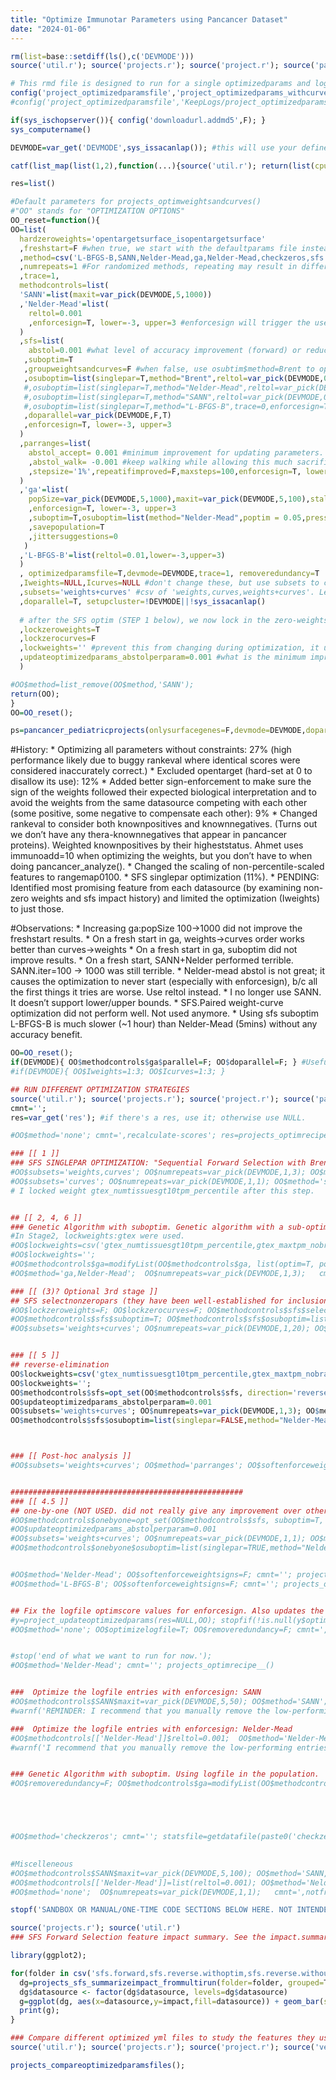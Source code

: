 ```yaml
---
title: "Optimize Immunotar Parameters using Pancancer Dataset"
date: "2024-01-06"
---
```

```r
rm(list=base::setdiff(ls(),c('DEVMODE')))
source('util.r'); source('projects.r'); source('project.r'); source('pancancer.r'); source('optim.r')

# This rmd file is designed to run for a single optimizedparams and log file. Don't change it half-way this Rmd file. When you are running other analysis, you may need to config_reset() to switch b ack to the default files.
config('project_optimizedparamsfile','project_optimizedparams_withcurves.yml');
#config('project_optimizedparamsfile','KeepLogs/project_optimizedparams_withcurves.yml');

if(sys_ischopserver()){ config('downloadurl.addmd5',F); }
sys_computername()

DEVMODE=var_get('DEVMODE',sys_issacanlap()); #this will use your defined DEVMODE; and T if not defined. Don't change the default here. Only set DEVMODE=... in the Console.

catf(list_map(list(1,2),function(...){source('util.r'); return(list(cpu=sys_cpuinfo(),ram=sys_raminfo()));},list(doparallel=T))[[1]])

res=list()

#Default parameters for projects_optimweightsandcurves()
#"OO" stands for "OPTIMIZATION OPTIONS"
OO_reset=function(){
OO=list(
  hardzeroweights='opentargetsurface_isopentargetsurface'
  ,freshstart=F #when true, we start with the defaultparams file instead of the optimizedparams file.
  ,method=csv('L-BFGS-B,SANN,Nelder-Mead,ga,Nelder-Mead,checkzeros,sfs') #the methods are listed here, but we manually use one or more below and run them separately.
  ,numrepeats=1 #For randomized methods, repeating may result in different results. How many times should we repeat?
  ,trace=1,
  methodcontrols=list(
  'SANN'=list(maxit=var_pick(DEVMODE,5,1000))
  ,'Nelder-Mead'=list(
    reltol=0.001
    ,enforcesign=T, lower=-3, upper=3 #enforcesign will trigger the use of boxconstraint version of Nelder-Mead.
  ) 
  ,sfs=list(
    abstol=0.001 #what level of accuracy improvement (forward) or reduction (reverse-elimination) are we willing to accept?
   ,suboptim=T
   ,groupweightsandcurves=F #when false, use osubtim$method=Brent to optimize individual parameters.
   ,osuboptim=list(singlepar=T,method="Brent",reltol=var_pick(DEVMODE,0.01,0.001),trace=0,enforcesign=T, lower=-3, upper=3,maxit=1000)
   #,osuboptim=list(singlepar=T,method="Nelder-Mead",reltol=var_pick(DEVMODE,0.01,0.001),trace=0,enforcesign=T,,maxit=1000)
   #,osuboptim=list(singlepar=T,method="SANN",reltol=var_pick(DEVMODE,0.1,0.001),trace=0,enforcesign=F, OO$softenforceweightsigns,maxit=100)
   #,osuboptim=list(singlepar=T,method="L-BFGS-B",trace=0,enforcesign=T, lower=-3, upper=3,maxit=100)
   ,doparallel=var_pick(DEVMODE,F,T)
   ,enforcesign=T, lower=-3, upper=3
  )
  ,parranges=list(
    abstol_accept= 0.001 #minimum improvement for updating parameters.
    ,abstol_walk= -0.001 #keep walking while allowing this much sacrifice in eval.
    ,stepsize='1%',repeatifimproved=F,maxsteps=100,enforcesign=T, lower=-3, upper=3, centerinrange=F, trace=1
  )
  ,'ga'=list(
    popSize=var_pick(DEVMODE,5,1000),maxit=var_pick(DEVMODE,5,100),stalerun=10,parallel=T
    ,enforcesign=T, lower=-3, upper=3
    ,suboptim=T,osuboptim=list(method="Nelder-Mead",poptim = 0.05,pressel=0.5,control=list(fnscale=-1,reltol=var_pick(DEVMODE,0.1,0.001),trace=0)) #it runs optim() quietly, so trace>0 would be a waste.
    ,savepopulation=T
    ,jittersuggestions=0
   )
  ,'L-BFGS-B'=list(reltol=0.01,lower=-3,upper=3)
  )
  , optimizedparamsfile=T,devmode=DEVMODE,trace=1, removeredundancy=T
  ,Iweights=NULL,Icurves=NULL #don't change these, but use subsets to control weights vs. curve optimization.
  ,subsets='weights+curves' #csv of 'weights,curves,weights+curves'. Leave NULL to decide automatically (all three on fresh start, only weights+curves on non-fresh start)
  ,doparallel=T, setupcluster=!DEVMODE||!sys_issacanlap()
  
  # after the SFS optim (STEP 1 below), we now lock in the zero-weights and zero-curves, so they do not get added again. We also lock gtex_numtissuesgt10tpm_percentile.
  ,lockzeroweights=T
  ,lockzerocurves=F
  ,lockweights='' #prevent this from changing during optimization, it usually gets smaller while others take over. We usually use/check gtex to see if something is a good target; so it is favorable to maintain a high weight for gtex.
  ,updateoptimizedparams_abstolperparam=0.001 #what is the minimum improvement for each additional feature, to update the yamlfile.
  )

#OO$method=list_remove(OO$method,'SANN');
return(OO);
}
OO=OO_reset();

ps=pancancer_pediatricprojects(onlysurfacegenes=F,devmode=DEVMODE,doparallel=OO$doparallel,immunoadd=10);
```

#History:
* Optimizing all parameters without constraints: 27% (high performance likely due to buggy rankeval where identical scores were considered inaccurately correct.)
* Excluded opentarget (hard-set at 0 to disallow its use): 12%
* Added better sign-enforcement to make sure the sign of the weights followed their expected biological interpretation and to avoid the weights from the same datasource competing with each other (some positive, some negative to compensate each other): 9%
* Changed rankeval to consider both knownpositives and knownnegatives. (Turns out we don't have any thera-knownnegatives that appear in pancancer proteins). Weighted knownpositives by their higheststatus. Ahmet uses immunoadd=10 when optimizing the weights, but you don't have to when doing pancancer_analyze().
* Changed the scaling of non-percentile-scaled features to rangemap0100.
* SFS singlepar optimization (11%).
* PENDING: Identified most promising feature from each datasource (by examining non-zero weights and sfs impact history) and limited the optimization (Iweights) to just those.


#Observations:
* Increasing ga:popSize 100->1000 did not improve the freshstart results.
* On a fresh start in ga, weights->curves order works better than curves->weights
* On a fresh start in ga, suboptim did not improve results.
* On a fresh start, SANN+Nelder performed terrible. SANN.iter=100 -> 1000 was still terrible.
* Nelder-mead abstol is not great; it causes the optimization to never start (especially with enforcesign), b/c all the first things it tries are worse. Use reltol instead.
* I no longer use SANN. It doesn't support lower/upper bounds.
* SFS.Paired weight-curve optimization did not perform well. Not used anymore.
* Using sfs suboptim L-BFGS-B is much slower (~1 hour) than Nelder-Mead (5mins) without any accuracy benefit.


```r
OO=OO_reset();
if(DEVMODE){ OO$methodcontrols$ga$parallel=F; OO$doparallel=F; } #Useful when debugging. Commenting this line out will revert back to T (b/c of OO_reset())
#if(DEVMODE){ OO$Iweights=1:3; OO$Icurves=1:3; }

## RUN DIFFERENT OPTIMIZATION STRATEGIES
source('util.r'); source('projects.r'); source('project.r'); source('pancancer.r'); source('optim.r'); source('optim_sfs.r')
cmnt='';
res=var_get('res'); #if there's a res, use it; otherwise use NULL.

#OO$method='none'; cmnt=',recalculate-scores'; res=projects_optimrecipe__(res); stop();

### [[ 1 ]]
### SFS SINGLEPAR OPTIMIZATION: "Sequential Forward Selection with Brent's optimization to optimize the newly added parameter". Tends to limit the number of parameters selected, minimizes the computation time. A feature is added to the selected set, only if it improves the MAP score of the set by at least 0.1%.
#OO$subsets='weights,curves'; OO$numrepeats=var_pick(DEVMODE,1,3); OO$method='sfs'; OO$softenforceweightsigns=F; cmnt=''; #res=projects_optimrecipe__(res,lockzeroweights=F, lockzerocurves=F, updateoptimizedparams_abstolperparam=0.0015)
#OO$subsets='curves'; OO$numrepeats=var_pick(DEVMODE,1,1); OO$method='sfs'; OO$softenforceweightsigns=F; cmnt=''; res=projects_optimrecipe__(res,lockzeroweights=F, lockzerocurves=F, updateoptimizedparams_abstolperparam=0.001)
# I locked weight gtex_numtissuesgt10tpm_percentile after this step.


## [[ 2, 4, 6 ]]
### Genetic Algorithm with suboptim. Genetic algorithm with a sub-optimization of the top-scoring individual (?) in the population using Nelder-Mead. (poptim = 0.05,pressel=0.5)
#In Stage2, lockweights:gtex were used.
#OO$lockweights=csv('gtex_numtissuesgt10tpm_percentile,gtex_maxtpm_nobrain_percentile');
#OO$lockweights='';
#OO$methodcontrols$ga=modifyList(OO$methodcontrols$ga, list(optim=T, popSize=var_pick(DEVMODE,5,360), stalerun=20, loadlogpopulation=FALSE, jittersuggestions=0.02));
#OO$method='ga,Nelder-Mead';  OO$numrepeats=var_pick(DEVMODE,1,3);   cmnt=''; res=projects_optimrecipe__(res)

### [[ (3)? Optional 3rd stage ]]
## SFS selectnonzeropars (they have been well-established for inclusion). Using suboptim=multipar to identify if any additional features can be included in combination with previous ones.
#OO$lockzeroweights=F; OO$lockzerocurves=F; OO$methodcontrols$sfs$selectnonzeropars=TRUE; OO$methodcontrols$sfs$locknonzeropars=FALSE;
#OO$methodcontrols$sfs$suboptim=T; OO$methodcontrols$sfs$osuboptim=list(singlepar=FALSE,jitter=0.01,method="Nelder-Mead",reltol=var_pick(DEVMODE,0.001,0.001),enforcesign=T,maxit=1000,trace=1);
#OO$subsets='weights+curves'; OO$numrepeats=var_pick(DEVMODE,1,20); OO$method='sfs'; OO$softenforceweightsigns=F; cmnt=''; res=projects_optimrecipe__(res);


### [[ 5 ]]
## reverse-elimination
OO$lockweights=csv('gtex_numtissuesgt10tpm_percentile,gtex_maxtpm_nobrain_percentile');
OO$lockweights='';
OO$methodcontrols$sfs=opt_set(OO$methodcontrols$sfs, direction='reverse', suboptim=TRUE, abstol= -0.001); 
OO$updateoptimizedparams_abstolperparam=0.001
OO$subsets='weights+curves'; OO$numrepeats=var_pick(DEVMODE,1,3); OO$method='sfs'; OO$softenforceweightsigns=F; cmnt=''; 
OO$methodcontrols$sfs$osuboptim=list(singlepar=FALSE,method="Nelder-Mead",reltol=var_pick(DEVMODE,0.1,0.001),enforcesign=T,maxit=var_pick(DEVMODE,3,100),trace=1,lower=-3,upper=3,jitter=0.01); res=projects_optimrecipe__(res);



### [[ Post-hoc analysis ]]
#OO$subsets='weights+curves'; OO$method='parranges'; OO$softenforceweightsigns=F; cmnt=''; OO$numrepeats=1; res=projects_optimrecipe__(res);


####################################################
### [[ 4.5 ]]
## one-by-one (NOT USED. did not really give any improvement over other optimizaitons)
#OO$methodcontrols$onebyone=opt_set(OO$methodcontrols$sfs, suboptim=T, abstol=0.001); 
#OO$updateoptimizedparams_abstolperparam=0.001
#OO$subsets='weights+curves'; OO$numrepeats=var_pick(DEVMODE,1,1); OO$method='onebyone'; OO$softenforceweightsigns=F; cmnt=''; 
#OO$methodcontrols$onebyone$osuboptim=list(singlepar=TRUE,method="Nelder-Mead",reltol=var_pick(DEVMODE,0.1,0.001),enforcesign=T,maxit=var_pick(DEVMODE,3,100),trace=1,lower=-3,upper=3,jitter=0.05); res=projects_optimrecipe__(res);


#OO$method='Nelder-Mead'; OO$softenforceweightsigns=F; cmnt=''; projects_optimrecipe__()
#OO$method='L-BFGS-B'; OO$softenforceweightsigns=F; cmnt=''; projects_optimrecipe__()


## Fix the logfile optimscore values for enforcesign. Also updates the opentarget weight to zero and does any weight-scaling. You need to manually quench the curves if they are larger than you want.
#y=project_updateoptimizedparams(res=NULL,OO); stopfif(!is.null(y$optimscore),'Remove optimscore from the yaml file before running this. The bestparam file may have been updated in the previous step with no-enforcesign, so its optimscore is not accurate for the next step where we use enforcesign.')
#OO$method='none'; OO$optimizelogfile=T; OO$removeredundancy=F; cmnt=',recalculate-scores'; projects_optimrecipe__();


#stop('end of what we want to run for now.');
#OO$method='Nelder-Mead'; cmnt=''; projects_optimrecipe__()


###  Optimize the logfile entries with enforcesign: SANN
#OO$methodcontrols$SANN$maxit=var_pick(DEVMODE,5,50); OO$method='SANN'; OO$optimizelogfile=T; cmnt='';  projects_optimrecipe__()
#warnf('REMINDER: I recommend that you manually remove the low-performing entries after this SANN optimization.');

###  Optimize the logfile entries with enforcesign: Nelder-Mead
#OO$methodcontrols[['Nelder-Mead']]$reltol=0.001;  OO$method='Nelder-Mead'; OO$optimizelogfile=T; cmnt=''; projects_optimrecipe__()
#warnf('I recommend that you manually remove the low-performing entries after this optimization.');


### Genetic Algorithm with suboptim. Using logfile in the population.
#OO$removeredundancy=F; OO$methodcontrols$ga=modifyList(OO$methodcontrols$ga, list(optim=F, popSize=var_pick(DEVMODE,5,90), stalerun=20, loadlogpopulation=T)); OO$method='ga,Nelder-Mead'; OO$numrepeats=var_pick(DEVMODE,1,5);   cmnt=''; projects_optimrecipe__();





#OO$method='checkzeros'; cmnt=''; statsfile=getdatafile(paste0('checkzeros_stats_noopentarget',var_pick(DEVMODE,'.devel',''),'.xlsx')); stopfif(io_isfileandnotempty(statsfile),'You must manually remove (or rename for backup) the stats file [ %s ] before running this code.',statsfile); res=projects_optimrecipe__(); data_writefile(res$stats,statsfile)
  

#Miscelleneous
#OO$methodcontrols$SANN$maxit=var_pick(DEVMODE,5,100); OO$method='SANN,Nelder-Mead'; OO$numrepeats=var_pick(DEVMODE,1,3);   cmnt=',notfresh,noopentarget';
#OO$methodcontrols[['Nelder-Mead']]=list(reltol=0.001); OO$method='Nelder-Mead'; OO$numrepeats=var_pick(DEVMODE,1,1);   cmnt=',notfresh,noopentarget';
#OO$method='none';  OO$numrepeats=var_pick(DEVMODE,1,1);   cmnt=',notfresh,noopentarget'; projects_optimrecipe__()


```













```r
stopf('SANDBOX OR MANUAL/ONE-TIME CODE SECTIONS BELOW HERE. NOT INTENDED FOR Run-All.')
```


```r
source('projects.r'); source('util.r')
### SFS Forward Selection feature impact summary. See the impact.summary.xlsx in each of these folders.

library(ggplot2);

for(folder in csv('sfs.forward,sfs.reverse.withoptim,sfs.reverse.withoutoptim')){
  dg=projects_sfs_summarizeimpact_frommultirun(folder=folder, grouped=T,overwrite=F)
  dg$datasource <- factor(dg$datasource, levels=dg$datasource)
  g=ggplot(dg, aes(x=datasource,y=impact,fill=datasource)) + geom_bar(stat = 'identity',color='black') + ggtitle(folder) + scale_fill_brewer(palette = 'PRGn') + theme_classic() + ylab("MAP Score Impact") + theme(axis.text.x=element_text(angle = 90, hjust=0.95,vjust=0.2)) + theme(text = element_text(size=14));
  print(g);
}

```



```r
### Compare different optimized yml files to study the features they use
source('util.r'); source('projects.r'); source('project.r'); source('vec_rescale.r')

projects_compareoptimizedparamsfiles();

```

